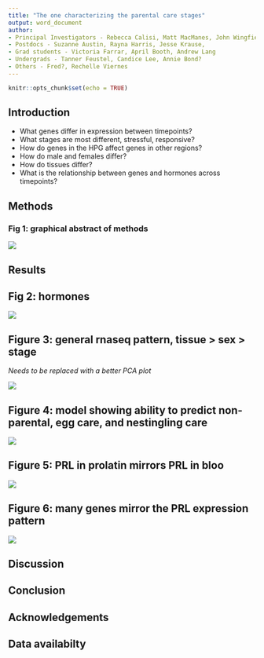 ```yaml
---
title: "The one characterizing the parental care stages"
output: word_document
author:
- Principal Investigators - Rebecca Calisi, Matt MacManes, John Wingfield
- Postdocs - Suzanne Austin, Rayna Harris, Jesse Krause, 
- Grad students - Victoria Farrar, April Booth, Andrew Lang
- Undergrads - Tanner Feustel, Candice Lee, Annie Bond?
- Others - Fred?, Rechelle Viernes
---
```


```r
knitr::opts_chunk$set(echo = TRUE)
```

## Introduction

- What genes differ in expression between timepoints?
- What stages are most different, stressful, responsive?
- How do genes in the HPG affect genes in other regions?
- How do male and females differ?
- How do tissues differ?
- What is the relationship between genes and hormones across timepoints?


## Methods

### Fig 1: graphical abstract of methods

![](../figures/images/timeline_timeline.png)


## Results

## Fig 2: hormones


![](../figures/hormones/characterization-1.png)


## Figure 3: general rnaseq pattern, tissue > sex > stage

_Needs to be replaced with a better PCA plot_

![](../figures/limma/plotMDS-colored-1.png)

## Figure 4: model showing ability to predict non-parental, egg care, and nestingling care


![](../figures/characterization/DoveParentsRNAseq_model2.png)

## Figure 5: PRL in prolatin mirrors PRL in bloo

![](../figures/characterization/prolactin-1.png)


## Figure 6: many genes mirror the PRL expression pattern

![](../figures/sexes/wgcna2-1.png)



## Discussion 

## Conclusion

## Acknowledgements

## Data availabilty